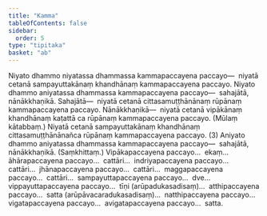 ```yaml
---
title: "Kamma"
tableOfContents: false
sidebar:
  order: 5
type: "tipitaka"
basket: "ab"
---
```



<DynamicBreadcrumb />

<Division number="338">

<Paragraph number="4780">
Niyato dhammo niyatassa dhammassa kammapaccayena paccayo—  niyatā cetanā sampayuttakānaṃ khandhānaṃ kammapaccayena paccayo. Niyato dhammo aniyatassa dhammassa kammapaccayena paccayo—  sahajātā, nānākkhaṇikā. <Emphasis>Sahajātā</Emphasis>—  niyatā cetanā cittasamuṭṭhānānaṃ rūpānaṃ kammapaccayena paccayo. <Emphasis>Nānākkhaṇikā</Emphasis>—  niyatā cetanā vipākānaṃ khandhānaṃ kaṭattā ca rūpānaṃ kammapaccayena paccayo. (Mūlaṃ kātabbaṃ.) Niyatā cetanā sampayuttakānaṃ khandhānaṃ cittasamuṭṭhānānañca rūpānaṃ kammapaccayena paccayo. (3)
</Paragraph>

<Paragraph number="4781">
Aniyato dhammo aniyatassa dhammassa kammapaccayena paccayo—  sahajātā, nānākkhaṇikā. (Saṃkhittaṃ.)
</Paragraph>

<Paragraph number="4782">
Vipākapaccayena paccayo…  ekaṃ…  āhārapaccayena paccayo…  cattāri…  indriyapaccayena paccayo…  cattāri…  jhānapaccayena paccayo…  cattāri…  maggapaccayena paccayo…  cattāri…  sampayuttapaccayena paccayo…  dve…  vippayuttapaccayena paccayo…  tīṇi (arūpadukasadisaṃ)…  atthipaccayena paccayo…  satta (arūpāvacaradukasadisaṃ)…  natthipaccayena paccayo…  vigatapaccayena paccayo…  avigatapaccayena paccayo…  satta.
</Paragraph>
</Division>